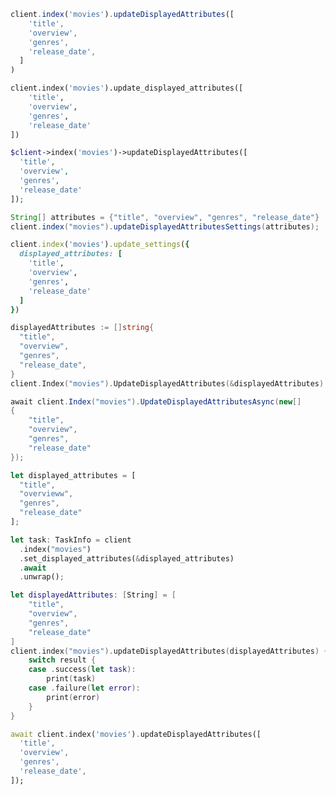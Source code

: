 <CodeGroup>

```javascript JS
client.index('movies').updateDisplayedAttributes([
    'title',
    'overview',
    'genres',
    'release_date',
  ]
)
```

```python Python
client.index('movies').update_displayed_attributes([
    'title',
    'overview',
    'genres',
    'release_date'
])
```

```php PHP
$client->index('movies')->updateDisplayedAttributes([
  'title',
  'overview',
  'genres',
  'release_date'
]);
```

```java Java
String[] attributes = {"title", "overview", "genres", "release_date"}
client.index("movies").updateDisplayedAttributesSettings(attributes);
```

```ruby Ruby
client.index('movies').update_settings({
  displayed_attributes: [
    'title',
    'overview',
    'genres',
    'release_date'
  ]
})
```

```go Go
displayedAttributes := []string{
  "title",
  "overview",
  "genres",
  "release_date",
}
client.Index("movies").UpdateDisplayedAttributes(&displayedAttributes)
```

```csharp C#
await client.Index("movies").UpdateDisplayedAttributesAsync(new[]
{
    "title",
    "overview",
    "genres",
    "release_date"
});
```

```rust Rust
let displayed_attributes = [
  "title",
  "overvieww",
  "genres",
  "release_date"
];

let task: TaskInfo = client
  .index("movies")
  .set_displayed_attributes(&displayed_attributes)
  .await
  .unwrap();
```

```swift Swift
let displayedAttributes: [String] = [
    "title",
    "overview",
    "genres",
    "release_date"
]
client.index("movies").updateDisplayedAttributes(displayedAttributes) { (result) in
    switch result {
    case .success(let task):
        print(task)
    case .failure(let error):
        print(error)
    }
}
```

```dart Dart
await client.index('movies').updateDisplayedAttributes([
  'title',
  'overview',
  'genres',
  'release_date',
]);
```
</CodeGroup>